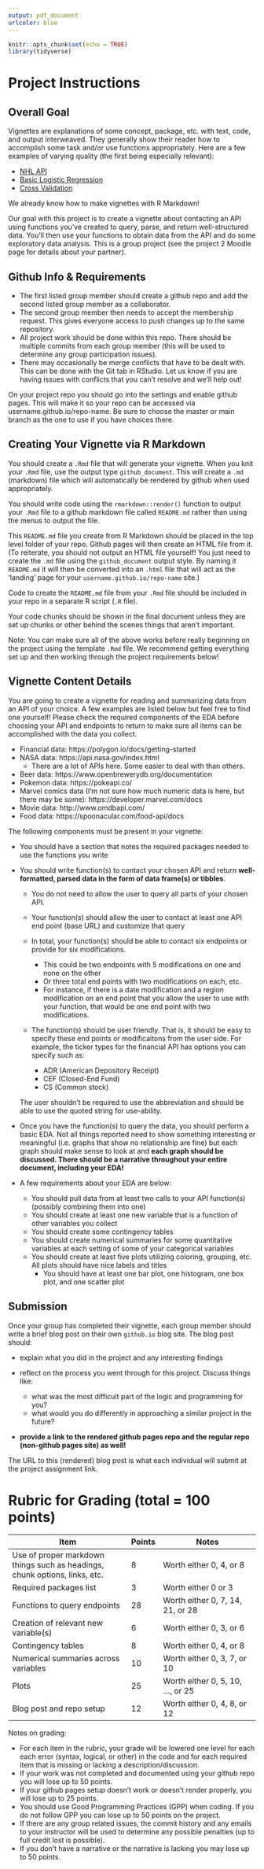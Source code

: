 ```yaml
---
output: pdf_document
urlcolor: blue
---
```


```r
knitr::opts_chunk$set(echo = TRUE)
library(tidyverse)
```

# Project Instructions  

## Overall Goal

Vignettes are explanations of some concept, package, etc. with text, code, and output interweaved.  They generally show their reader how to accomplish some task and/or use functions appropriately. Here are a few examples of varying quality (the first being especially relevant):  

- [NHL API](https://jkclem.github.io/nhl-api-vignette/)
- [Basic Logistic Regression](https://rpubs.com/jared/logistic_regression)
- [Cross Validation](https://cran.r-project.org/web/packages/groupdata2/vignettes/cross-validation_with_groupdata2.html)

We already know how to make vignettes with R Markdown!

Our goal with this project is to create a vignette about contacting an API using functions you've created to query, parse, and return well-structured data.  You'll then use your functions to obtain data from the API and do some exploratory data analysis.  This is a group project (see the project 2 Moodle page for details about your partner).

## Github Info & Requirements

- The first listed group member should create a github repo and add the second listed group member as a collaborator.
- The second group member then needs to accept the membership request. This gives everyone access to push changes up to the same repository. 
- All project work should be done within this repo.  There should be multiple commits from each group member (this will be used to determine any group participation issues). 
- There may occasionally be merge conflicts that have to be dealt with. This can be done with the Git tab in RStudio. Let us know if you are having issues with conflicts that you can’t resolve and we'll help out!

On your project repo you should go into the settings and enable github pages. This will make it so your repo can be accessed via username.github.io/repo-name. Be sure to choose the master or main branch as the one to use if you have choices there.

## Creating Your Vignette via R Markdown

You should create a `.Rmd` file that will generate your vignette. When you knit your `.Rmd` file, use the output type `github_document`.  This will create a `.md` (markdown) file which will automatically be rendered by github when used appropriately.  

You should write code using the `rmarkdown::render()` function to output your `.Rmd` file to a github markdown file called `README.md` rather than using the menus to output the file.  

This `README.md` file you create from R Markdown should be placed in the top level folder of your repo.  Github pages will then create an HTML file from it. (To reiterate, you should not output an HTML file yourself!  You just need to create the `.md` file using the `github_document` output style.  By naming it `README.md` it will then be converted into an `.html` file that will act as the 'landing' page for your `username.github.io/repo-name` site.)  

Code to create the `README.md` file from your `.Rmd` file should be included in your repo in a separate R script (`.R` file).

Your code chunks should be shown in the final document unless they are set up chunks or other behind the scenes things that aren't important.  

Note: You can make sure all of the above works before really beginning on the project using the template `.Rmd` file.  We recommend getting everything set up and then working through the project requirements below!

## Vignette Content Details  

You are going to create a vignette for reading and summarizing data from an API of your choice. A few examples are listed below but feel free to find one yourself! Please check the required components of the EDA before choosing your API and endpoints to return to make sure all items can be accomplished with the data you collect.

- Financial data: https://polygon.io/docs/getting-started
- NASA data: https://api.nasa.gov/index.html
    + There are a lot of APIs here.  Some easier to deal with than others.
- Beer data: https://www.openbrewerydb.org/documentation
- Pokemon data: https://pokeapi.co/
- Marvel comics data (I'm not sure how much numeric data is here, but there may be some): https://developer.marvel.com/docs
- Movie data: http://www.omdbapi.com/
- Food data: https://spoonacular.com/food-api/docs

The following components must be present in your vignette:  

- You should have a section that notes the required packages needed to use the functions you write

- You should write function(s) to contact your chosen API and return **well-formatted, parsed data in the form of data frame(s) or tibbles**.

    + You do not need to allow the user to query all parts of your chosen API.
    + Your function(s) should allow the user to contact at least one API end point (base URL) and customize that query
    + In total, your function(s) should be able to contact six endpoints or provide for six modifications.
        - This could be two endpoints with 5 modifications on one and none on the other
        - Or three total end points with two modifications on each, etc.
        - For instance, if there is a date modification and a region modification on an end point that you allow the user to use with your function, that would be one end point with two modifications.
    + The function(s) should be user friendly.  That is, it should be easy to specify these end points or modificaitons from the user side.  For example, the ticker types for the financial API has options you can specify such as:
    
        * ADR (American Depository Receipt)
        * CEF (Closed-End Fund)
        * CS (Common stock)
        
    The user shouldn't be required to use the abbreviation and should be able to use the quoted string for use-ability. 
    
- Once you have the function(s) to query the data, you should perform a basic EDA.  Not all things reported need to show something interesting or meaningful (i.e. graphs that show no relationship are fine) but each graph should make sense to look at and **each graph should be discussed.  There should be a narrative throughout your entire document, including your EDA!** 

- A few requirements about your EDA are below:  

    + You should pull data from at least two calls to your API function(s) (possibly combining them into one)
    + You should create at least one new variable that is a function of other variables you collect
    + You should create some contingency tables
    + You should create numerical summaries for some quantitative variables at each setting of some of your categorical variables
    + You should create at least five plots utilizing coloring, grouping, etc.  All plots should have nice labels and titles
         - You should have at least one bar plot, one histogram, one box plot, and one scatter plot

## Submission

Once your group has completed their vignette, each group member should write a brief blog post on their own `github.io` blog site.  The blog post should:  

- explain what you did in the project and any interesting findings   
 
- reflect on the process you went through for this project.  Discuss things like:   
 
    + what was the most difficult part of the logic and programming for you?
    + what would you do differently in approaching a similar project in the future?

- **provide a link to the rendered github pages repo and the regular repo (non-github pages site) as well!**  

The URL to this (rendered) blog post is what each individual will submit at the project assignment link.

# Rubric for Grading (total = 100 points)

Item                                         | Points | Notes  
---------------------------------|-----|---------------------------
Use of proper markdown things such as headings, chunk options, links, etc. | 8      | Worth either 0, 4, or 8  
Required packages list | 3 | Worth either 0 or 3  
Functions to query endpoints | 28  | Worth either 0, 7, 14, 21, or 28   
Creation of relevant new variable(s)         | 6      |  Worth either 0, 3, or 6  
Contingency tables | 8 | Worth either 0, 4, or 8   
Numerical summaries across variables | 10 | Worth either 0, 3, 7, or 10   
Plots | 25 | Worth either 0, 5, 10, ..., or 25   
Blog post and repo setup                    | 12 | Worth either 0, 4, 8, or 12   

Notes on grading:  

- For each item in the rubric, your grade will be lowered one level for each each error (syntax, logical, or other) in the code and for each required item that is missing or lacking a description/discussion.
- If your work was not completed and documented using your github repo you will lose up to 50 points.
- If your github pages setup doesn't work or doesn't render properly, you will lose up to 25 points.
- You should use Good Programming Practices (GPP) when coding.  If you do not follow GPP you can lose up to 50 points on the project.
- If there are any group related issues, the commit history and any emails to your instructor will be used to determine any possible penalties (up to full credit lost is possible).
- If you don't have a narrative or the narrative is lacking you may lose up to 50 points.